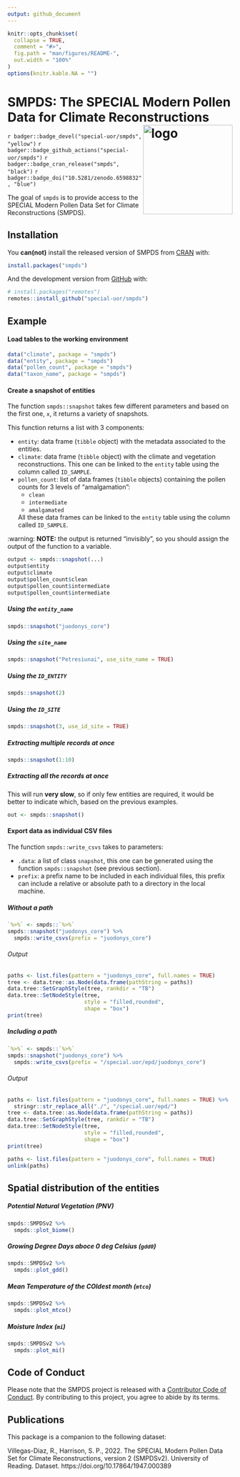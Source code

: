 ```yaml
---
output: github_document
---
```


<!-- README.md is generated from README.Rmd. Please edit that file -->

```r
knitr::opts_chunk$set(
  collapse = TRUE,
  comment = "#>",
  fig.path = "man/figures/README-",
  out.width = "100%"
)
options(knitr.kable.NA = "")
```

# SMPDS: The SPECIAL Modern Pollen Data for Climate Reconstructions <img src="https://raw.githubusercontent.com/special-uor/smpds/master/inst/images/logo.png" alt="logo" align="right" height=200px />


<!-- badges: start -->
`r badger::badge_devel("special-uor/smpds", "yellow")`
`r badger::badge_github_actions("special-uor/smpds")`
`r badger::badge_cran_release("smpds", "black")`
`r badger::badge_doi("10.5281/zenodo.6598832", "blue")`
<!-- badges: end -->

The goal of `smpds` is to provide access to the SPECIAL Modern Pollen Data Set for Climate Reconstructions (SMPDS).

## Installation

You **can(not)** install the released version of SMPDS from [CRAN](https://CRAN.R-project.org) with:

``` r
install.packages("smpds")
```

And the development version from [GitHub](https://github.com/) with:

``` r
# install.packages("remotes")
remotes::install_github("special-uor/smpds")
```

## Example
#### Load tables to the working environment
```r
data("climate", package = "smpds")
data("entity", package = "smpds")
data("pollen_count", package = "smpds")
data("taxon_name", package = "smpds")
```

#### Create a snapshot of entities

The function `smpds::snapshot` takes few different parameters and based on
the first one, `x`, it returns a variety of snapshots. 

This function returns a list with 3 components:

- `entity`: data frame (`tibble` object) with the metadata associated to the entities.
- `climate`: data frame (`tibble` object) with the climate and vegetation reconstructions. This one can be linked to the `entity` table using the column called `ID_SAMPLE`.
- `pollen_count`: list of data frames (`tibble` objects) containing the pollen counts for 3 levels of "amalgamation":
    - `clean`
    - `intermediate`
    - `amalgamated`
    
  All these data frames can be linked to the `entity` table using the column called `ID_SAMPLE`.

:warning: **NOTE:** the output is returned "invisibly", so you should assign the output of the function to a variable.

```r
output <- smpds::snapshot(...)
output$entity
output$climate
output$pollen_count$clean
output$pollen_count$intermediate
output$pollen_count$intermediate
```

##### Using the `entity_name`
```r
smpds::snapshot("juodonys_core")
```

##### Using the `site_name`
```r
smpds::snapshot("Petresiunai", use_site_name = TRUE)
```

##### Using the `ID_ENTITY`
```r
smpds::snapshot(2)
```

##### Using the `ID_SITE`
```r
smpds::snapshot(3, use_id_site = TRUE)
```

##### Extracting multiple records at once
```r
smpds::snapshot(1:10)
```

##### Extracting all the records at once
This will run __**very slow**__, so if only few entities are required, it would be better
to indicate which, based on the previous examples.

```r
out <- smpds::snapshot()
```

#### Export data as individual CSV files

The function `smpds::write_csvs` takes to parameters:

- `.data`: a list of class `snapshot`, this one can be generated using the function `smpds::snapshot` (see previous section).
- `prefix`: a prefix name to be included in each individual files, this prefix can include a relative or absolute path to a directory in the local machine.

##### Without a path
```r
`%>%` <- smpds::`%>%`
smpds::snapshot("juodonys_core") %>%
  smpds::write_csvs(prefix = "juodonys_core")
```

###### Output
```r
paths <- list.files(pattern = "juodonys_core", full.names = TRUE)
tree <- data.tree::as.Node(data.frame(pathString = paths))
data.tree::SetGraphStyle(tree, rankdir = "TB")
data.tree::SetNodeStyle(tree,
                        style = "filled,rounded",
                        shape = "box")
print(tree)
```

##### Including a path
```r
`%>%` <- smpds::`%>%`
smpds::snapshot("juodonys_core") %>%
  smpds::write_csvs(prefix = "/special.uor/epd/juodonys_core")
```

###### Output
```r
paths <- list.files(pattern = "juodonys_core", full.names = TRUE) %>%
  stringr::str_replace_all("./", "/special.uor/epd/")
tree <- data.tree::as.Node(data.frame(pathString = paths))
data.tree::SetGraphStyle(tree, rankdir = "TB")
data.tree::SetNodeStyle(tree,
                        style = "filled,rounded",
                        shape = "box")
print(tree)
```

```r
paths <- list.files(pattern = "juodonys_core", full.names = TRUE)
unlink(paths)
```


## Spatial distribution of the entities
##### Potential Natural Vegetation (PNV)
```r
smpds::SMPDSv2 %>%
  smpds::plot_biome()
```

##### Growing Degree Days aboce 0 deg Celsius (`gdd0`)
```r
smpds::SMPDSv2 %>%
  smpds::plot_gdd()
```

##### Mean Temperature of the COldest month (`mtco`)
```r
smpds::SMPDSv2 %>%
  smpds::plot_mtco()
```

##### Moisture Index (`mi`)
```r
smpds::SMPDSv2 %>%
  smpds::plot_mi()
```

## Code of Conduct
  
  Please note that the SMPDS project is released with a [Contributor Code of Conduct](https://contributor-covenant.org/version/2/0/CODE_OF_CONDUCT.html). By contributing to this project, you agree to abide by its terms.
  
## Publications
This package is a companion to the following dataset:

Villegas-Diaz, R., Harrison, S. P., 2022. The SPECIAL Modern Pollen Data Set for Climate Reconstructions, version 2 (SMPDSv2). University of Reading. Dataset. https://doi.org/10.17864/1947.000389
